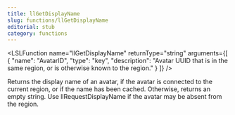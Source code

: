 ```yaml
---
title: llGetDisplayName
slug: functions/llGetDisplayName
editorial: stub
category: functions
---
```


<LSLFunction
	name="llGetDisplayName"
	returnType="string"
	arguments={[
	{
		"name": "AvatarID",
		"type": "key",
		"description": "Avatar UUID that is in the same region, or is otherwise known to the region."
	}
]}
/>

Returns the display name of an avatar, if the avatar is connected to the current region, or if the name has been cached.  Otherwise, returns an empty string. Use llRequestDisplayName if the avatar may be absent from the region.
